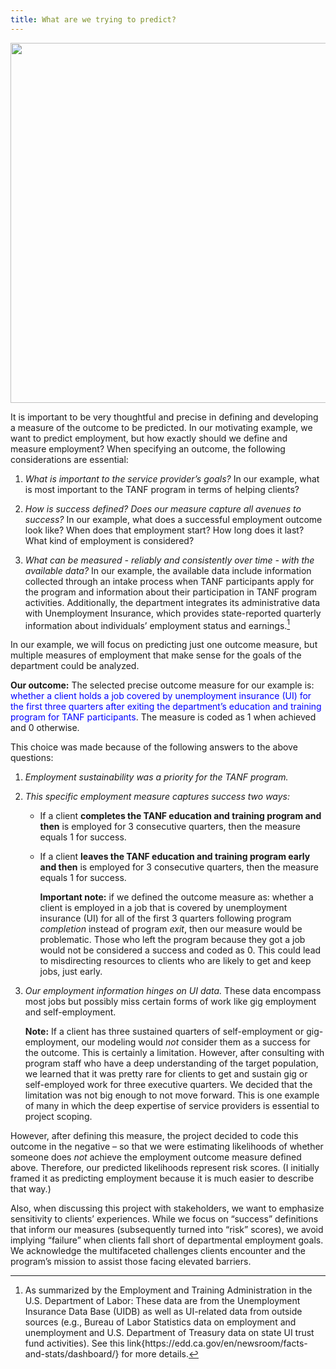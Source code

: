 ```yaml
---
title: What are we trying to predict?
---
```


![](images/shutterstock_workers.png){width="6in"}

It is important to be very thoughtful and precise in defining and developing a measure of the outcome to be predicted. In our motivating example, we want to predict employment, but how exactly should we define and measure employment? When specifying an outcome, the following considerations are essential:

1.  *What is important to the service provider's goals?* In our example, what is most important to the TANF program in terms of helping clients?

2.  *How is success defined? Does our measure capture all avenues to success?* In our example, what does a successful employment outcome look like? When does that employment start? How long does it last? What kind of employment is considered?

3.  *What can be measured - reliably and consistently over time - with the available data?* In our example, the available data include information collected through an intake process when TANF participants apply for the program and information about their participation in TANF program activities. Additionally, the department integrates its administrative data with Unemployment Insurance, which provides state-reported quarterly information about individuals' employment status and earnings.[^1]

[^1]: As summarized by the Employment and Training Administration in the U.S. Department of Labor: These data are from the Unemployment Insurance Data Base (UIDB) as well as UI-related data from outside sources (e.g., Bureau of Labor Statistics data on employment and unemployment and U.S. Department of Treasury data on state UI trust fund activities). See this link{https://edd.ca.gov/en/newsroom/facts-and-stats/dashboard/} for more details.

In our example, we will focus on predicting just one outcome measure, but multiple measures of employment that make sense for the goals of the department could be analyzed.

**Our outcome:** The selected precise outcome measure for our example is: [whether a client holds a job covered by unemployment insurance (UI) for the first three quarters after exiting the department's education and training program for TANF participants]{style="color:blue"}. The measure is coded as 1 when achieved and 0 otherwise.

This choice was made because of the following answers to the above questions:

1.  *Employment sustainability was a priority for the TANF program.*

2.  *This specific employment measure captures success two ways:*

    -   If a client **completes the TANF education and training program and then** is employed for 3 consecutive quarters, then the measure equals 1 for success.

    -   If a client **leaves the TANF education and training program early and then** is employed for 3 consecutive quarters, then the measure equals 1 for success.

        **Important note:** if we defined the outcome measure as: whether a client is employed in a job that is covered by unemployment insurance (UI) for all of the first 3 quarters following program *completion* instead of program *exit*, then our measure would be problematic. Those who left the program because they got a job would not be considered a success and coded as 0. This could lead to misdirecting resources to clients who are likely to get and keep jobs, just early.

3.  *Our employment information hinges on UI data.* These data encompass most jobs but possibly miss certain forms of work like gig employment and self-employment.

    **Note:** If a client has three sustained quarters of self-employment or gig-employment, our modeling would *not* consider them as a success for the outcome. This is certainly a limitation. However, after consulting with program staff who have a deep understanding of the target population, we learned that it was pretty rare for clients to get and sustain gig or self-employed work for three executive quarters. We decided that the limitation was not big enough to not move forward. This is one example of many in which the deep expertise of service providers is essential to project scoping.

However, after defining this measure, the project decided to code this outcome in the negative -- so that we were estimating likelihoods of whether someone does *not* achieve the employment outcome measure defined above. Therefore, our predicted likelihoods represent risk scores. (I initially framed it as predicting employment because it is much easier to describe that way.)

Also, when discussing this project with stakeholders, we want to emphasize sensitivity to clients' experiences. While we focus on "success" definitions that inform our measures (subsequently turned into "risk" scores), we avoid implying "failure" when clients fall short of departmental employment goals. We acknowledge the multifaceted challenges clients encounter and the program's mission to assist those facing elevated barriers.

